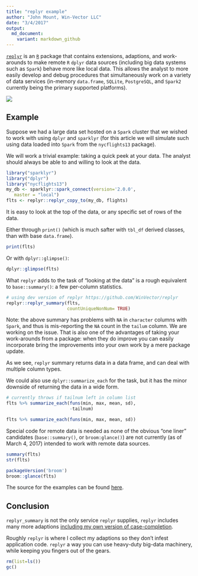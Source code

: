```yaml
---
title: "replyr example"
author: "John Mount, Win-Vector LLC"
date: "3/4/2017"
output:
  md_document:
    variant: markdown_github
---
```


[`replyr`](https://github.com/WinVector/replyr) is an [`R`](https://cran.r-project.org) package
that contains extensions, adaptions, and work-arounds to make remote `R` `dplyr` data sources (including
big data systems such as `Spark`) behave more like local data.  This allows the analyst to more easily develop
and debug procedures that simultaneously work on a variety of data services (in-memory `data.frame`, 
`SQLite`, `PostgreSQL`, and `Spark2` currently being the primary supported platforms).

![](replyrs.png)

## Example

Suppose we had a large data set hosted on a `Spark` cluster that we wished to work 
with using `dplyr` and `sparklyr` (for this article we will simulate such using data loaded into `Spark` from
the `nycflights13` package).

We will work a trivial example: taking a quick peek at your data.
The analyst should always be able to and willing to look at the data.

```r
library("sparklyr")
library("dplyr")
library("nycflights13")
my_db <- sparklyr::spark_connect(version='2.0.0', 
   master = "local")
flts <- replyr::replyr_copy_to(my_db, flights)
```


It is easy to look at the top of the data, or any specific set of rows
of the data.

Either through `print()` (which is much safter with `tbl_df` derived classes, than with base
`data.frame`).

```r
print(flts)
```

Or with `dplyr::glimpse()`:

```r
dplyr::glimpse(flts)
```

What `replyr` adds to the task of "looking at the data" is a rough 
equivalent to `base::summary()`: a few per-column statistics.

```r
# using dev version of replyr https://github.com/WinVector/replyr
replyr::replyr_summary(flts, 
                       countUniqueNonNum= TRUE)
```

Note: the above summary has problems with `NA` in `character` columns with `Spark`, and thus is mis-reporting the `NA` count in the `tailum` column.  We are working on the issue. That is also one of the advantages of taking your work-arounds from a package: when they do improve you can easily incorporate bring the improvements into your own work by a mere package update.

As we see, `replyr` summary returns data in a data frame, and can deal with multiple column types.

We could also use `dplyr::summarize_each` for the task, but it has the minor downside of returning
the data in a wide form.

```r
# currently throws if tailnum left in column list 
flts %>% summarize_each(funs(min, max, mean, sd), 
                        -tailnum)
```

```r
flts %>% summarize_each(funs(min, max, mean, sd))
```

Special code for remote data is needed as none of the obvious "one liner" candidates (`base::summary()`,
 or `broom:glance()`) are not currently (as of March 4, 2017) intended to work
with remote data sources. 

```r
summary(flts)
str(flts)

packageVersion('broom')
broom::glance(flts)
```

The source for the examples can be found [here](https://github.com/WinVector/Examples/blob/master/replyr/example.Rmd).

## Conclusion

`replyr_summary` is not the only service `replyr` supplies, `replyr` includes many more
adaptions [including my own version of case-completion](http://www.win-vector.com/blog/2017/02/the-zero-bug/).

Roughly `replyr` is where I collect my adaptions so they don't infest application code.  `replyr`
a way you can use heavy-duty big-data machinery, while keeping you fingers out of the gears.

```r
rm(list=ls())
gc()
```
